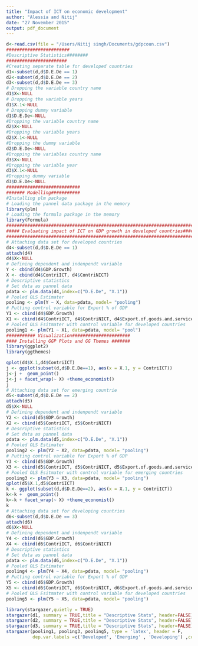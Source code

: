 ```yaml
---
title: "Impact of ICT on economic development"
author: "Alessia and Nitij"
date: "27 November 2015"
output: pdf_document
---
```



```r
d<-read.csv(file = "/Users/Nitij singh/Documents/gdpcoun.csv")
########################
#Descriptive Statistics########
#######################
#Creating separate table for developed countries
d1<-subset(d,d$D.E.De == 1)
d2<-subset(d,d$D.E.De == 2)
d3<-subset(d,d$D.E.De == 3)
# Dropping the variable country name
d1$X<-NULL
# Dropping the variable years
d1$X.1<-NULL
# Dropping dummy variable
d1$D.E.De<-NULL
#Dropping the variable country name
d2$X<-NULL
#Dropping the variable years
d2$X.1<-NULL
#Dropping the dummy variable
d2$D.E.De<-NULL
#Dropping the variables country name
d3$X<-NULL
#Dropping the variable year
d3$X.1<-NULL
#Dropping dummy variable
d3$D.E.De<-NULL
############################
####### Modelling###########
#Installing plm package
# Loading the pannel data package in the memory
library(plm)
# Loading the formula package in the memory 
library(Formula)
##########################################################################
##### Evaluating impact of ICT on GDP growth in developed countries#######
##########################################################################
# Attaching data set for developed countries
d4<-subset(d,d$D.E.De == 1)
attach(d4)
d4$X<-NULL
# Defining dependent and indenpendt variable
Y <- cbind(d4$GDP.Growth)
X <- cbind(d4$ContriICT, d4$ContriNICT)
# Descriptive statistics
# Set data as pannel data
pdata <- plm.data(d4,index=c("D.E.De", "X.1"))
# Pooled OLS Estimater 
pooling <- plm(Y ~ X, data=pdata, model= "pooling")
# Putting control variable for Export % of GDP
Y1 <- cbind(d4$GDP.Growth)
X1 <- cbind(d4$ContriICT, d4$ContriNICT, d4$Export.of.goods.and.services....of.GDP.)
# Pooled OLS Esitmater with control variable for developed countries 
pooling1 <- plm(Y1 ~ X1, data=pdata, model= "pool")
########### Visualization######################
#### Installing GGP Plots and GG Themes #######
library(ggplot2)
library(ggthemes)
```

```r

qplot(d4$X.1,d4$ContriICT)
j <- ggplot(subset(d,d$D.E.De==1), aes(x = X.1, y = ContriICT))
j<-j +  geom_point() 
j<-j + facet_wrap(~ X) +theme_economist()
j
# Attaching data set for emerging countrie
d5<-subset(d,d$D.E.De == 2)
attach(d5)
d5$X<-NULL
# Defining dependent and indenpendt variable
Y2 <- cbind(d5$GDP.Growth)
X2 <- cbind(d5$ContriICT, d5$ContriNICT)
# Descriptive statistics
# Set data as pannel data
pdata <- plm.data(d5,index=c("D.E.De", "X.1"))
# Pooled OLS Estimater 
pooling2 <- plm(Y2 ~ X2, data=pdata, model= "pooling")
# Putting control variable for Export % of GDP
Y3 <- cbind(d5$GDP.Growth)
X3 <- cbind(d5$ContriICT, d5$ContriNICT, d5$Export.of.goods.and.services....of.GDP.)
# Pooled OLS Esitmater with control variable for emerging countries 
pooling3 <- plm(Y3 ~ X3, data=pdata, model= "pooling")
qplot(d5$X.1,d5$ContriICT)
k <- ggplot(subset(d,d$D.E.De==2), aes(x = X.1, y = ContriICT))
k<-k +  geom_point() 
k<-k + facet_wrap(~ X) +theme_economist()
k
# Attaching data set for developing countries
d6<-subset(d,d$D.E.De == 3)
attach(d6)
d6$X<-NULL
# Defining dependent and indenpendt variable
Y4 <- cbind(d6$GDP.Growth)
X4 <- cbind(d6$ContriICT, d6$ContriNICT)
# Descriptive statistics
# Set data as pannel data
pdata <- plm.data(d6,index=c("D.E.De", "X.1"))
# Pooled OLS Estimater 
pooling4 <- plm(Y4 ~ X4, data=pdata, model= "pooling")
# Putting control variable for Export % of GDP
Y5 <- cbind(d6$GDP.Growth)
X5 <- cbind(d6$ContriICT, d6$ContriNICT, d6$Export.of.goods.and.services....of.GDP.)
# Pooled OLS Esitmater with control variable for developed countries 
pooling5 <- plm(Y5 ~ X5, data=pdata, model= "pooling")
```

```r
library(stargazer,quietly = TRUE)
stargazer(d1, summary = TRUE,title = "Descriptive Stats", header=FALSE)
stargazer(d2, summary = TRUE,title = "Descriptive Stats", header=FALSE)
stargazer(d3, summary = TRUE,title = "Descriptive Stats", header=FALSE)
stargazer(pooling1, pooling3, pooling5, type = 'latex', header = F,
          dep.var.labels =c('Developed', 'Emerging' , 'Developing') ,covariate.labels =c('ICT', 'Non-ICT', 'Export % GDP','ICT', 'Non-ICT', 'Export % GDP','ICT', 'Non-ICT', 'Export % GDP'))
```

